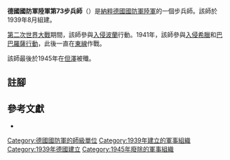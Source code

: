 {{Infobox military unit
|unit_name = 德國國防軍陸軍第73步兵師
|image = 73rd Infanterie Division Logo.svg
|image_size = 150
|caption =
|country = {{flag|Nazi Germany}}
|type = [[步兵|步兵]]
|size = [[师_(军队)|師]]
|branch = [[納粹德國陸軍|陸軍]]
|dates = 1939年8月26日至1945年4月16日
|command_structure =
|garrison =
|nickname =
|motto =
|colors =
|march =
|mascot =
|battles =
|notable_commanders =
}}

'''德國國防軍陸軍第73步兵師'''（{{lang-de|'''73. Infanterie-Division'''}}）是[[納粹德國|納粹德國]][[德國國防軍|國防軍]][[納粹德國陸軍|陸軍]]的一個步兵師。該師於1939年8月組建{{cfn|Mitcham|y=2007}}。

[[第二次世界大戰|第二次世界大戰]]期間，該師參與[[波蘭戰役|入侵波蘭]]行動。1941年，該師參與[[希臘戰役|入侵希臘]]和[[巴巴羅薩行動|巴巴羅薩行動]]，此後一直在[[苏德战争|東線]]作戰。

該師最後於1945年在[[格但斯克|但澤]]被殲。

== 註腳 ==
{{reflist}}

== 參考文獻 ==
* {{Cite book|last=Mitcham |first=Samuel W., Jr.|author-link=Samuel W. Mitcham|title=German Order of Battle, Volume One: 1st – 290th Infantry Divisions in WWII|year=2007|publisher=Stackpole Books|location=PA; United States of America|isbn=978-0-8117-3416-5|ref={{sfnRef|Mitcham|y=2007}}}}

{{mil-stub}}
{{德國國防軍陸軍的步兵師}}
[[Category:德國國防軍的師級單位|Category:德國國防軍的師級單位]]
[[Category:1939年建立的軍事組織|Category:1939年建立的軍事組織]]
[[Category:1939年德國建立|Category:1939年德國建立]]
[[Category:1945年廢除的軍事組織|Category:1945年廢除的軍事組織]]